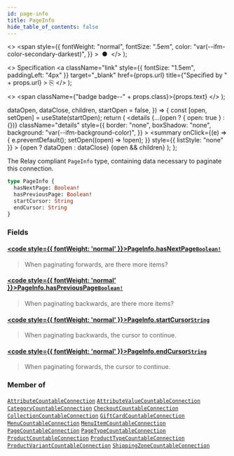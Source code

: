 ```yaml
---
id: page-info
title: PageInfo
hide_table_of_contents: false
---
```


  <>
    <span
      style={{
        fontWeight: "normal",
        fontSize: ".5em",
        color: "var(--ifm-color-secondary-darkest)",
      }}
    >
      &nbsp;●&nbsp;
    </span>
  </>
);

  <>
    Specification
    <a
      className="link"
      style={{ fontSize: "1.5em", paddingLeft: "4px" }}
      target="\_blank"
      href={props.url}
      title={"Specified by " + props.url}
    >
      ⎘
    </a>
  </>
);

  <>
    <span className={"badge badge--" + props.class}>{props.text}</span>
  </>
);


  dataOpen,
  dataClose,
  children,
  startOpen = false,
}) => {
  const [open, setOpen] = useState(startOpen);
  return (
    <details
      {...(open ? { open: true } : {})}
      className="details"
      style={{
        border: "none",
        boxShadow: "none",
        background: "var(--ifm-background-color)",
      }}
    >
      <summary
        onClick={(e) => {
          e.preventDefault();
          setOpen((open) => !open);
        }}
        style={{ listStyle: "none" }}
      >
        {open ? dataOpen : dataClose}
      </summary>
      {open && children}
    </details>
  );
};

The Relay compliant `PageInfo` type, containing data necessary to paginate this connection.

```graphql
type PageInfo {
  hasNextPage: Boolean!
  hasPreviousPage: Boolean!
  startCursor: String
  endCursor: String
}
```

### Fields

#### [<code style={{ fontWeight: 'normal' }}>PageInfo.<b>hasNextPage</b></code>](#)<Bullet />[`Boolean!`](../../../api-storefront/miscellaneous/scalars/boolean) <Badge class="secondary" text="non-null"/> <Badge class="secondary" text="scalar"/>

> When paginating forwards, are there more items?

#### [<code style={{ fontWeight: 'normal' }}>PageInfo.<b>hasPreviousPage</b></code>](#)<Bullet />[`Boolean!`](../../../api-storefront/miscellaneous/scalars/boolean) <Badge class="secondary" text="non-null"/> <Badge class="secondary" text="scalar"/>

> When paginating backwards, are there more items?

#### [<code style={{ fontWeight: 'normal' }}>PageInfo.<b>startCursor</b></code>](#)<Bullet />[`String`](../../../api-storefront/miscellaneous/scalars/string) <Badge class="secondary" text="scalar"/>

> When paginating backwards, the cursor to continue.

#### [<code style={{ fontWeight: 'normal' }}>PageInfo.<b>endCursor</b></code>](#)<Bullet />[`String`](../../../api-storefront/miscellaneous/scalars/string) <Badge class="secondary" text="scalar"/>

> When paginating forwards, the cursor to continue.

### Member of

[`AttributeCountableConnection`](../../../api-storefront/attributes/objects/attribute-countable-connection) <Badge class="secondary" text="object"/><Bullet />[`AttributeValueCountableConnection`](../../../api-storefront/attributes/objects/attribute-value-countable-connection) <Badge class="secondary" text="object"/><Bullet />[`CategoryCountableConnection`](../../../api-storefront/products/objects/category-countable-connection) <Badge class="secondary" text="object"/><Bullet />[`CheckoutCountableConnection`](../../../api-storefront/checkout/objects/checkout-countable-connection) <Badge class="secondary" text="object"/><Bullet />[`CollectionCountableConnection`](../../../api-storefront/products/objects/collection-countable-connection) <Badge class="secondary" text="object"/><Bullet />[`GiftCardCountableConnection`](../../../api-storefront/gift-cards/objects/gift-card-countable-connection) <Badge class="secondary" text="object"/><Bullet />[`MenuCountableConnection`](../../../api-storefront/menu/objects/menu-countable-connection) <Badge class="secondary" text="object"/><Bullet />[`MenuItemCountableConnection`](../../../api-storefront/menu/objects/menu-item-countable-connection) <Badge class="secondary" text="object"/><Bullet />[`PageCountableConnection`](../../../api-storefront/pages/objects/page-countable-connection) <Badge class="secondary" text="object"/><Bullet />[`PageTypeCountableConnection`](../../../api-storefront/pages/objects/page-type-countable-connection) <Badge class="secondary" text="object"/><Bullet />[`ProductCountableConnection`](../../../api-storefront/products/objects/product-countable-connection) <Badge class="secondary" text="object"/><Bullet />[`ProductTypeCountableConnection`](../../../api-storefront/products/objects/product-type-countable-connection) <Badge class="secondary" text="object"/><Bullet />[`ProductVariantCountableConnection`](../../../api-storefront/products/objects/product-variant-countable-connection) <Badge class="secondary" text="object"/><Bullet />[`ShippingZoneCountableConnection`](../../../api-storefront/shipping/objects/shipping-zone-countable-connection) <Badge class="secondary" text="object"/>
